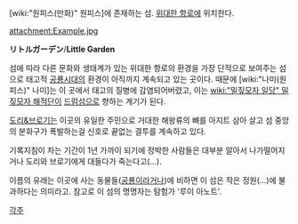 [wiki:"원피스(만화)" 원피스]에 존재하는 섬. [[위대한 항로]]에 위치한다.

attachment:Example.jpg

'''リトルガーデン'''/'''Little Garden'''

섬에 따라 다른 문화와 생태계가 있는 위대한 항로의 환경을 가장 단적으로 보여주는 섬으로 태고적 [[공룡]]시대의 환경이 아직까지 계속되고 있는 곳이다. 때문에 [wiki:"나미(원피스)" 나미]는 이 곳에서 태고의 질병에 감염되어버렸고, 이는 [[wiki:"밀짚모자 일당" 밀짚모자 해적단]]이 [[드럼섬]]으로 향하는 계기가 된다.

[[도리&브로기]]는 이곳의 유일한 주민으로 거대한 해왕류의 뼈를 아지트 삼아 살고 섬 중앙의 분화구가 폭발하는걸 신호로 끝없는 결투를 계속하고 있다.

기록지침이 차는 기간이 1년 가까이 되기에 정박한 사람들은 대부분 알아서 나가떨어지거나 도리와 브로기에게 대들다가 죽는다고(…).

이름의 유래는 이곳에 사는 동물들([[공룡]]이라거나)에 비하면 이 섬은 작은 정원(...)에 불과하다는 의미라고. 참고로 이 섬의 명명자는 탐험가 '루이 아노트'.

 
[[각주]]
 
